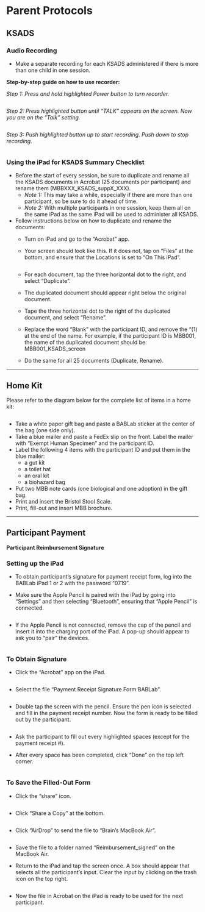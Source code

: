 # Parent Protocols

## KSADS

### Audio Recording

- Make a separate recording for each KSADS administered if there is more than one child in one session.

**Step-by-step guide on how to use recorder:**

*Step 1: Press and hold highlighted Power button to turn recorder.*

![<!--- ksads --->](images/ksads/1.png)

*Step 2: Press highlighted button until "TALK" appears on the screen. Now you are on the "Talk" setting.*

![<!--- ksads --->](images/ksads/2.png)

*Step 3: Push highlighted button up to start recording. Push down to stop recording.*

![<!--- ksads --->](images/ksads/3.png)


### Using the iPad for KSADS Summary Checklist

- Before the start of every session, be sure to duplicate and rename all the KSADS documents in Acrobat (25 documents per participant) and rename them (MBBXXX_KSADS_suppX_XXX). 
   - *Note 1:* This may take a while, especially if there are more than one participant, so be sure to do it ahead of time.
   - *Note 2:* With multiple participants in one session, keep them all on the same iPad as the same iPad will be used to administer all KSADS.

- Follow instructions below on how to duplicate and rename the documents:
   - Turn on iPad and go to the “Acrobat” app.
   - Your screen should look like this. If it does not, tap on “Files” at the bottom, and ensure that the Locations is set to “On This iPad”.
     
     ![<!--- ksads --->](images/ksads/4.png)
   - For each document, tap the three horizontal dot to the right, and select “Duplicate”.
     ![<!--- ksads --->](images/ksads/5.png)
   - The duplicated document should appear right below the original document.
   - Tape the three horizontal dot to the right of the duplicated document, and select “Rename”.
     ![<!--- ksads --->](images/ksads/6.png)
   - Replace the word “Blank” with the participant ID, and remove the “(1) at the end of the name. For example, if the participant ID is MBB001, the name of the duplicated document should be: MBB001_KSADS_screen
   - Do the same for all 25 documents (Duplicate, Rename).

-------------

## Home Kit

Please refer to the diagram below for the complete list of items in a home kit:

![<!--- home_kit --->](images/home_kit/1.jpeg)


- Take a white paper gift bag and paste a BABLab sticker at the center of the bag (one side only).
- Take a blue mailer and paste a FedEx slip on the front. Label the mailer with “Exempt Human Specimen” and the participant ID.
- Label the following 4 items with the participant ID and put them in the blue mailer:
   - a gut kit
   - a toilet hat
   - an oral kit
   - a biohazard bag
- Put two MBB note cards (one biological and one adoption) in the gift bag.
- Print and insert the Bristol Stool Scale. 
- Print, fill-out and insert MBB brochure.

----------

## Participant Payment

**Participant Reimbursement Signature**

### Setting up the iPad


- To obtain participant’s signature for payment receipt form, log into the BABLab iPad 1 or 2 with the password “0719”.
- Make sure the Apple Pencil is paired with the iPad by going into “Settings” and then selecting “Bluetooth”, ensuring that “Apple Pencil” is connected.


   ![<!--- payment --->](images/payment/1.jpeg)
- If the Apple Pencil is not connected, remove the cap of the pencil and insert it into the charging port of the iPad. A pop-up should appear to ask you to “pair” the devices.

    ![<!--- payment --->](images/payment/2.jpeg)


### To Obtain Signature

- Click the “Acrobat” app on the iPad.

   ![<!--- payment --->](images/payment/3.jpeg)

- Select the file “Payment Receipt Signature Form BABLab”.

   ![<!--- payment --->](images/payment/4.jpeg)
   
- Double tap the screen with the pencil. Ensure the pen icon is selected and fill in the payment receipt number. Now the form is ready to be filled out by the participant. 

    ![<!--- payment --->](images/payment/5.jpeg)

- Ask the participant to fill out every highlighted spaces (except for the payment receipt #).
- After every space has been completed, click “Done” on the top left corner. 

   ![<!--- payment --->](images/payment/6.jpeg)

### To Save the Filled-Out Form

- Click the “share” icon. 

   ![<!--- payment --->](images/payment/7.jpeg)
 
- Click “Share a Copy” at the bottom.

   ![<!--- payment --->](images/payment/8.jpeg)
   
- Click “AirDrop” to send the file to “Brain’s MacBook Air”.

  ![<!--- payment --->](images/payment/9.jpeg)
  
- Save the file to a folder named “Reimbursement_signed” on the MacBook Air.
- Return to the iPad and tap the screen once. A box should appear that selects all the participant’s input. Clear the input by clicking on the trash icon on the top right.

    ![<!--- payment --->](images/payment/10.jpeg)

- Now the file in Acrobat on the iPad is ready to be used for the next participant. 